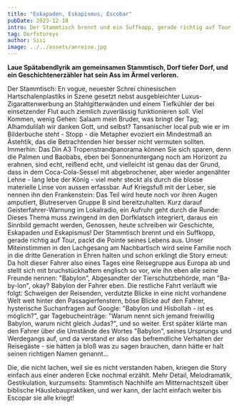 ```yaml
---
title: "Eskapaden, Eskapismus, Escobar"
pubDate: 2023-12-18
intro: Der Stammtisch brennt und ein Suffkopp, gerade richtig auf Tour, packt die Pointe seines Lebens aus.
tag: Dorfstoreys
author: Sisi
image: ../../assets/anreise.jpg
---
```


**Laue Spätabendlyrik am gemeinsamen Stammtisch, Dorf tiefer Dorf, und ein Geschichtenerzähler hat sein Ass im Ärmel verloren.**

Der Stammtisch: En vogue, neuester Schrei chinesischen Hartschalenplastiks in Szene gesetzt nebst ausgebleichter Luxus-Zigarattenwerbung an Stahlgitterwänden und einem Tiefkühler der bei einsetzender Flut auch ziemlich zuverlässig funktionieren soll. Viel Kommen, wenig Gehen: Salaam mein Bruder, was bringt der Tag; Alhamdulilah wir danken Gott, und selbst? Tansanischer local pub wie er im Bilderbuche steht - Stopp - die Metapher evoziert ein Mindestmaß an Ästehtik, das die Betrachtenden hier besser nicht vermuten sollten. Immerhin: Das Din A3 Tropenstrandpanorama können Sie sich sparen, denn die Palmen und Baobabs, eben bei Sonnenuntergang noch am Horizont zu erahnen, sind echt, reißend echt, und vielleicht ist genau das der Grund, dass in dem Coca-Cola-Sessel mit abgebrochener, aber wieder angenähter Lehne - lang lebe der König - viel mehr steckt als durch die blosse materielle Linse von aussen erfassbar. Auf Kriegsfuß mit der Leber, sie nennen ihn den Frankenstein: Das Teil wird heute noch vor ihren Augen amputiert, Blutreserven Gruppe B sind bereitzuhalten. Kurz darauf Geisterfahrer-Warnung im Lokalradio, ein Aufruhr geht durch die Runde: Dieses Thema muss zwingend im den Dorfklatsch integriert, daraus ein Sinnbild gemacht werden, Genossen, heute schreiben wir Geschichte, Eskapaden und Eskapismus! Der Stammtisch brennt und ein Suffkopp, gerade richtig auf Tour, packt die Pointe seines Lebens aus. Unser Miteinstimmen in den Lachgesang am Nachbartisch wird seine Familie noch in die dritte Generation in Ehren halten und schon erklingt die Story erneut: Da holt dieser Fahrer also eines Tages eine Reisegruppe aus Europa ab und stellt sich mit bruchstückhaftem englisch so vor, wie ihn eben alle seine Freunde nennen: "Babylon", Abgesandter der Tierschutzbehörde, man "Ba-by-lon", okay? Babylon der Fahrer eben. Die restliche Fahrt verläuft wie folgt: Schweigen der Reisenden, verdutzte Blicke in eine nicht vorhandene Welt weit hinter den Passagierfenstern, böse Blicke auf den Fahrer, hysterische Suchanfragen auf Google: "Babylon und Hisbollah - ist es möglich?", gar Tagebucheinträge: "Warum nennt sich jemand freiwillig Babylon, warum nicht gleich Judas?", und so weiter. Erst später klärte man den Fahrer über die Umstände des Wortes "Babylon", seines Ursprungs und Werdegangs auf, und da verstand er also das befremdliche Verhalten der Reisegäste - sie hätten ja bloß was zu sagen brauchen, dann hätte er halt seinen richtigen Namen genannt...

Die, die nicht lachen, weil sie es nicht verstanden haben, kriegen die Story einfach aus einer anderen Ecke nochmal erzählt. Mehr Detail, Melodramatik, Gestikulation, kurzumseits: Stammtisch Nachhilfe am Mitternachtszelt über biblische Häuslebaupraktiken, und wer kann, der lacht einfach weiter bis Escopar sie alle kriegt!
